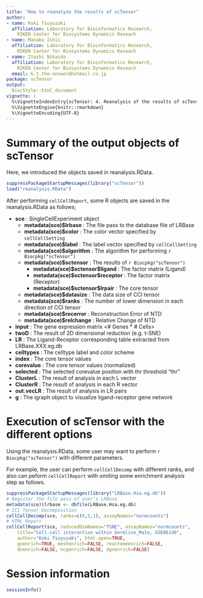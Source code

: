 ```yaml
---
title: "How to reanalyze the results of scTensor"
author:
- name: Koki Tsuyuzaki
  affiliation: Laboratory for Bioinformatics Research,
    RIKEN Center for Biosystems Dynamics Reseach
- name: Manabu Ishii
  affiliation: Laboratory for Bioinformatics Research,
    RIKEN Center for Biosystems Dynamics Reseach
- name: Itoshi Nikaido
  affiliation: Laboratory for Bioinformatics Research,
    RIKEN Center for Biosystems Dynamics Reseach
  email: k.t.the-answer@hotmail.co.jp
package: scTensor
output:
  BiocStyle::html_document
vignette: |
  %\VignetteIndexEntry{scTensor: 4. Reanalysis of the results of scTensor}
  %\VignetteEngine{knitr::rmarkdown}
  %\VignetteEncoding{UTF-8}
---
```


# Summary of the output objects of scTensor

Here, we introduced the objects saved in reanalysis.RData.

```r
suppressPackageStartupMessages(library("scTensor"))
load("reanalysis.RData")
```

After performing `cellCellReport`, some R objects are saved in the reanalysis.RData as follows;

- **sce** : SingleCellExperiment object
    - **metadata(sce)$lrbase** : The file pass to the database file of LRBase
    - **metadata(sce)$color** : The color vector specified by `cellCellSetting`
    - **metadata(sce)$label** : The label vector specified by `cellCellSetting`
    - **metadata(sce)$algorithm** : The algorithm for performing `r Biocpkg("scTensor")`
    - **metadata(sce)$sctensor** : The results of `r Biocpkg("scTensor")`
        - **metadata(sce)\$sctensor\$ligand** : The factor matrix (Ligand)
        - **metadata(sce)\$sctensor\$receptor** : The factor matrix (Receptor)
        - **metadata(sce)\$sctensor\$lrpair** : The core tensor
    - **metadata(sce)$datasize** : The data size of CCI tensor
    - **metadata(sce)$ranks** : The number of lower dimension in each direction of CCI tensor
    - **metadata(sce)$recerror** : Reconstruction Error of NTD
    - **metadata(sce)$relchange** : Relative Change of NTD
- **input** : The gene expression matrix <# Genes * # Cells>
- **twoD** : The result of 2D dimensional reduction (e.g. t-SNE)
- **LR** : The Ligand-Receptor corresponding table extracted from LRBase.XXX.eg.db
- **celltypes** : The celltype label and color scheme
- **index** : The core tensor values
- **corevalue** : The core tensor values (normalized)
- **selected** : The selected corevalue position with thr threshold "thr"
- **ClusterL** : The result of analysis in each L vector
- **ClusterR** : The result of analysis in each R vector
- **out.vecLR** : The result of analysis in LR pairs
- **g** : The igraph object to visualize ligand-receptor gene network

# Execution of scTensor with the different options

Using the reanalysis.RData, some user may want to perform `r Biocpkg("scTensor")` with different parameters.

For example, the user can perform `cellCellDecomp` with different ranks,
and also can peform `cellCellReport` with omiting some enrichment analysis step as follows.

```r
suppressPackageStartupMessages(library("LRBase.Hsa.eg.db"))
# Register the file pass of user's LRBase
metadata(sce)$lrbase <- dbfile(LRBase.Hsa.eg.db)
# CCI Tensor Decomposition
cellCellDecomp(sce, ranks=c(6,5,1), assayNames="normcounts")
# HTML Report
cellCellReport(sce, reducedDimNames="TSNE", assayNames="normcounts",
    title="Cell-cell interaction within Germline_Male, GSE86146",
    author="Koki Tsuyuzaki", html.open=TRUE,
    goenrich=TRUE, meshenrich=FALSE, reactomeenrich=FALSE,
    doenrich=FALSE, ncgenrich=FALSE, dgnenrich=FALSE)
```

# Session information {.unnumbered}

```r
sessionInfo()
```
